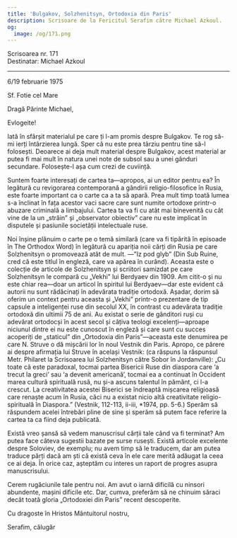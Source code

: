 ```yaml
---
title: 'Bulgakov, Solzhenitsyn, Ortodoxia din Paris'
description: Scrisoare de la Fericitul Serafim către Michael Azkoul.
og:
  image: /og/171.png
---
```


<div style={{textAlign:'right', fontFamily:'monospace'}}>Scrisoarea nr. 171</div>
<div style={{textAlign:'left', fontFamily:'monospace'}}>Destinatar: Michael Azkoul</div>

---

6/19 februarie 1975

Sf. Fotie cel Mare

Dragă Părinte Michael,

Evlogeite!

Iată în sfârșit materialul pe care ți l-am promis despre Bulgakov. Te rog să-mi ierți întârzierea lungă. Sper că nu este prea târziu pentru tine să-l folosești. Deoarece ai deja mult material despre Bulgakov, acest material ar putea fi mai mult în natura unei note de subsol sau a unei gânduri secundare. Folosește-l așa cum crezi de cuviință.

Suntem foarte interesați de cartea ta—apropos, ai un editor pentru ea? În legătură cu revigorarea contemporană a gândirii religio-filosofice în Rusia, este foarte important ca o carte ca a ta să apară. Prea mult timp toată lumea s-a înclinat în fața acestor vaci sacre care sunt numite ortodoxe printr-o abuzare criminală a limbajului. Cartea ta va fi cu atât mai binevenită cu cât vine de la un „străin” și „observator obiectiv” care nu este implicat în disputele și pasiunile societății intelectuale ruse.

Noi înșine plănuim o carte pe o temă similară (care va fi tipărită în episoade în The Orthodox Word) în legătură cu apariția noii cărți din Rusia pe care Solzhenitsyn o promovează atât de mult. —”Iz pod glyb” (Din Sub Ruine, cred că este titlul în engleză, care va apărea în curând). Aceasta este o colecție de articole de Solzhenitsyn și scriitori samizdat pe care Solzhenitsyn le compară cu „Vekhi” lui Berdyaev din 1909. Am citit-o și nu este chiar rea—doar un articol în spiritul lui Berdyaev—dar este evident că autorii nu sunt rădăcinați în adevărata tradiție ortodoxă. Așadar, dorim să oferim un context pentru aceasta și „Vekhi” printr-o prezentare de tip capsule a inteligenței ruse din secolul XX, în contrast cu adevărata tradiție ortodoxă din ultimii 75 de ani. Au existat o serie de gânditori ruși cu adevărat ortodocși în acest secol și câțiva teologi excelenți—aproape niciunul dintre ei nu este cunoscut în engleză și care sunt cu succes acoperiți de „staticul” din „Ortodoxia din Paris”—aceasta este denumirea pe care N. Struve o dă mișcării lor în noul Vestnik din Paris. Apropo, ce părere ai despre afirmația lui Struve în același Vestnik: (ca răspuns la răspunsul Metr. Philaret la Scrisoarea lui Solzhenitsyn către Sobor în Jordanville): „Cu toate că este paradoxal, tocmai partea Bisericii Ruse din diaspora care ‘a trecut la greci’ sau ‘a devenit americană’, tocmai ea a continuat în Occident marea cultură spirituală rusă, nu și-a ascuns talentul în pământ, ci l-a crescut. La creativitatea acestei Biserici se îndreaptă mișcarea religioasă care renaște acum în Rusia, căci nu a existat nicio altă creativitate religio-spirituală în Diaspora.” (Vestnik, 112-113, ii-iii, *1974, pp. 5-6.) Sperăm să răspundem acelei întrebări pline de sine și sperăm să putem face referire la cartea ta ca fiind deja publicată.

Există vreo șansă să vedem manuscrisul cărții tale când va fi terminat? Am putea face câteva sugestii bazate pe surse rusești. Există articole excelente despre Soloviev, de exemplu; nu avem timp să le traducem, dar am putea traduce părți dacă am ști că există ceva în ele care merită adăugat la ceea ce ai deja. În orice caz, așteptăm cu interes un raport de progres asupra manuscrisului.

Cerem rugăciunile tale pentru noi. Am avut o iarnă dificilă cu ninsori abundente, mașini dificile etc. Dar, cumva, preferăm să ne chinuim săraci decât toată gloria „Ortodoxiei din Paris” recent descoperite.

Cu dragoste în Hristos Mântuitorul nostru,

Serafim, călugăr